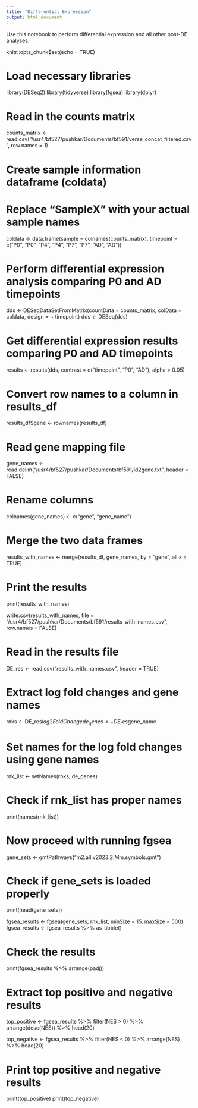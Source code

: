 ```yaml
---
title: "Differential Expression"
output: html_document
---
```


Use this notebook to perform differential expression and all other post-DE
analyses. 

knitr::opts_chunk$set(echo = TRUE)

# Load necessary libraries
library(DESeq2)
library(tidyverse)
library(fgsea)
library(dplyr)

# Read in the counts matrix
counts_matrix <- read.csv("/usr4/bf527/pushkar/Documents/bf591/verse_concat_filtered.csv", row.names = 1)

# Create sample information dataframe (coldata)
# Replace "SampleX" with your actual sample names
coldata <- data.frame(sample = colnames(counts_matrix), 
                      timepoint = c("P0", "P0", "P4", "P4", "P7", "P7", "AD", "AD"))

# Perform differential expression analysis comparing P0 and AD timepoints
dds <- DESeqDataSetFromMatrix(countData = counts_matrix,
                              colData = coldata,
                              design = ~ timepoint)
dds <- DESeq(dds)

# Get differential expression results comparing P0 and AD timepoints
results <- results(dds, contrast = c("timepoint", "P0", "AD"), alpha = 0.05)


# Convert row names to a column in results_df
results_df$gene <- rownames(results_df)

# Read gene mapping file
gene_names <- read.delim("/usr4/bf527/pushkar/Documents/bf591/id2gene.txt", header = FALSE)

# Rename columns
colnames(gene_names) <- c("gene", "gene_name")

# Merge the two data frames
results_with_names <- merge(results_df, gene_names, by = "gene", all.x = TRUE)


# Print the results
print(results_with_names)

write.csv(results_with_names, file = "/usr4/bf527/pushkar/Documents/bf591/results_with_names.csv", row.names = FALSE)



# Read in the results file
DE_res <- read.csv("results_with_names.csv", header = TRUE)

# Extract log fold changes and gene names
rnks <- DE_res$log2FoldChange
de_genes <- DE_res$gene_name

# Set names for the log fold changes using gene names
rnk_list <- setNames(rnks, de_genes)

# Check if rnk_list has proper names
print(names(rnk_list))

# Now proceed with running fgsea
gene_sets <- gmtPathways("m2.all.v2023.2.Mm.symbols.gmt")

# Check if gene_sets is loaded properly
print(head(gene_sets))

fgsea_results <- fgsea(gene_sets, rnk_list, minSize = 15, maxSize = 500)
fgsea_results <- fgsea_results %>% as_tibble()

# Check the results
print(fgsea_results %>% arrange(padj))

# Extract top positive and negative results
top_positive <- fgsea_results %>% 
  filter(NES > 0) %>% 
  arrange(desc(NES)) %>% 
  head(20)

top_negative <- fgsea_results %>% 
  filter(NES < 0) %>% 
  arrange(NES) %>% 
  head(20)

# Print top positive and negative results
print(top_positive)
print(top_negative)
